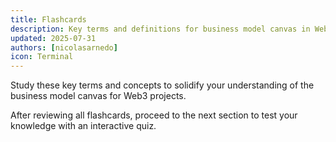 ```yaml
---
title: Flashcards
description: Key terms and definitions for business model canvas in Web3
updated: 2025-07-31
authors: [nicolasarnedo]
icon: Terminal
---
```



Study these key terms and concepts to solidify your understanding of the business model canvas for Web3 projects.

<Flashcard flashcardSetId="business-model-canvas" quizUrl="/academy/codebase-entrepreneur-foundations/02-business-model-canvas/06-quiz" />

<div className="mt-8 p-4 border border-border rounded-lg bg-muted/30">
    <p className="text-sm text-muted-foreground flex items-center gap-2">
        <HelpCircle className="h-4 w-4" />
        <span>After reviewing all flashcards, proceed to the next section to test your knowledge with an interactive quiz.</span>
    </p>
</div>
